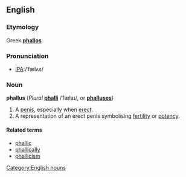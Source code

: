 ==English==

===Etymology===
Greek '''[[phallos]]'''.

===Pronunciation===
*[[International Phonetic Alphabet|IPA]]:/ˈfælʌs/

===Noun===
'''phallus''' (''Plural'' '''[[phalli]]''' /ˈfælaɪ/, or '''[[phalluses]]''')
# A [[penis]], especially when [[erect]].
# A representation of an erect penis symbolising [[fertility]] or [[potency]].

====Related terms====
*[[phallic]]
*[[phallically]]
*[[phallicism]]

[[Category:English nouns]]